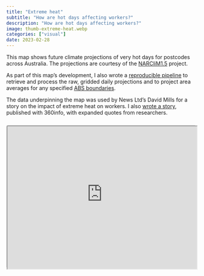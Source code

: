 ```yaml
---
title: "Extreme heat"
subtitle: "How are hot days affecting workers?"
description: "How are hot days affecting workers?"
image: thumb-extreme-heat.webp
categories: ["visual"]
date: 2023-02-28
---
```


This map shows future climate projections of very hot days for postcodes across Australia. The projections are courtesy of the [NARCliM1.5](https://doi.org/10.1029/2020EF001833) project.

As part of this map's development, I also wrote a [reproducible pipeline](https://github.com/360-info/climate-projections-narclim15) to retrieve and process the raw, gridded daily projections and to project area averages for any specified [ABS boundaries](https://www.abs.gov.au/statistics/standards/australian-statistical-geography-standard-asgs-edition-3/jul2021-jun2026/access-and-downloads/digital-boundary-files).

The data underpinning the map was used by News Ltd's David Mills for a story on the impact of extreme heat on workers. I also [wrote a story](https://360info.org/extreme-heat-will-put-more-pressure-on-workers/), published with 360info, with expanded quotes from researchers.

```{=html}
<div style="text-align:center; position: relative; height: 0; padding-bottom: 75%; margin-top: 25px; margin-bottom: 25px; border: 1px solid #cccccc; border-radius: 5px;">
	<iframe style="position: absolute; top: 0; left: 0; width: 100%; height: 100%; background-color: white" src="https://may2023.360info-sinking-cities.pages.dev/map/?edshare" allowfullscreen></iframe>
</div>
```
